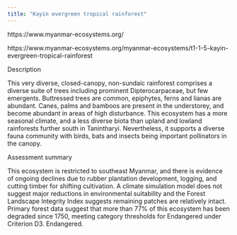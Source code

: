 ```yaml
---
title: "Kayin evergreen tropical rainforest"
---
```




https://www.myanmar-ecosystems.org/

https://www.myanmar-ecosystems.org/myanmar-ecosystems/t1-1-5-kayin-evergreen-tropical-rainforest

Description

This very diverse, closed-canopy, non-sundaic rainforest comprises a diverse suite of trees including prominent Dipterocarpaceae, but few emergents. Buttressed trees are common, epiphytes, ferns and lianas are abundant. Canes, palms and bamboos are present in the understorey, and become abundant in areas of high disturbance. This ecosystem has a more seasonal climate, and a less diverse biota than upland and lowland rainforests further south in Tanintharyi. Nevertheless, it supports a diverse fauna community with birds, bats and insects being important pollinators in the canopy.

Assessment summary 

This ecosystem is restricted to southeast Myanmar, and there is evidence of ongoing declines due to rubber plantation development, logging, and cutting timber for shifting cultivation. A climate simulation model does not suggest major reductions in environmental suitability and the Forest Landscape Integrity Index suggests remaining patches are relatively intact. Primary forest data suggest that more than 77% of this ecosystem has been degraded since 1750, meeting category thresholds for Endangered under Criterion D3. Endangered.

